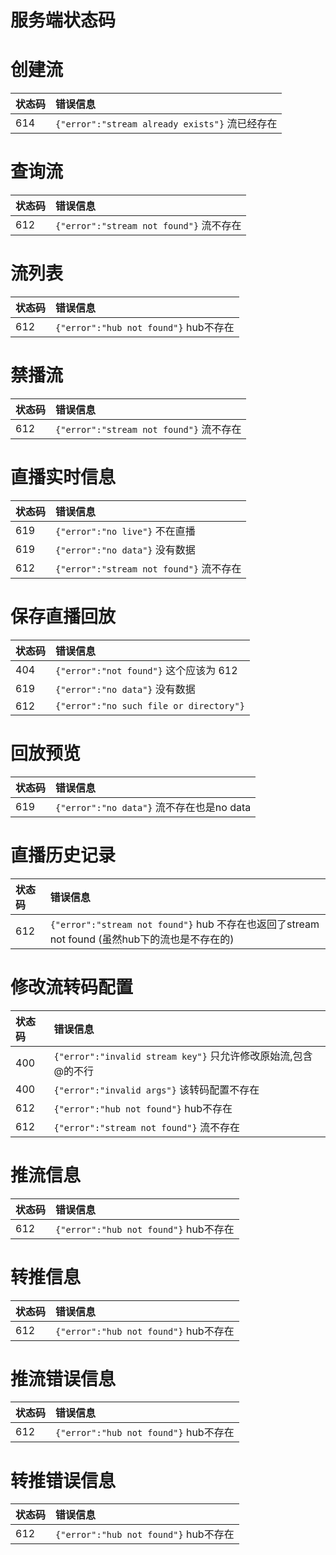 # 服务端状态码
# 创建流 
|状态码|错误信息|
|:--|:--|
|614| `{"error":"stream already exists"}` 流已经存在|
# 查询流 
|状态码|错误信息|
|:--|:--|
|612| `{"error":"stream not found"}` 流不存在|
# 流列表
|状态码|错误信息|
|:--|:--|
|612| `{"error":"hub not found"}` hub不存在|
# 禁播流
|状态码|错误信息|
|:--|:--|
|612| `{"error":"stream not found"}` 流不存在|
# 直播实时信息
|状态码|错误信息|
|:--|:--|
|619| `{"error":"no live"}` 不在直播|
|619| `{"error":"no data"}` 没有数据|
|612| `{"error":"stream not found"}` 流不存在|
# 保存直播回放
|状态码|错误信息|
|:--|:--|
|404| `{"error":"not found"}` 这个应该为 612|
|619| `{"error":"no data"}` 没有数据|
|612| `{"error":"no such file or directory"}`|
# 回放预览
|状态码|错误信息|
|:--|:--|
|619| `{"error":"no data"}` 流不存在也是no data|
# 直播历史记录
|状态码|错误信息|
|:--|:--|
|612| `{"error":"stream not found"}` hub 不存在也返回了stream not found (虽然hub下的流也是不存在的)|
# 修改流转码配置
|状态码|错误信息|
|:--|:--|
|400| `{"error":"invalid stream key"}`  只允许修改原始流,包含@的不行|
|400| `{"error":"invalid args"}` 该转码配置不存在|
|612| `{"error":"hub not found"}` hub不存在|
|612| `{"error":"stream not found"}` 流不存在|
# 推流信息
|状态码|错误信息|
|:--|:--|
|612| `{"error":"hub not found"}` hub不存在|  
# 转推信息
|状态码|错误信息|
|:--|:--|
|612| `{"error":"hub not found"}` hub不存在| 
# 推流错误信息
|状态码|错误信息|
|:--|:--| 
|612| `{"error":"hub not found"}` hub不存在| 
# 转推错误信息
|状态码|错误信息|
|:--|:--| 
|612| `{"error":"hub not found"}` hub不存在| 